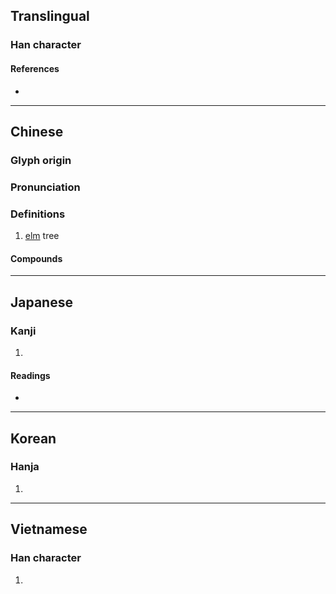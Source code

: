 {{also|楡}}
{{character info/new}}
==Translingual==

===Han character===
{{Han char|rn=75|rad=木|as=09|sn=13|four=48921|canj=DOMN|ids=⿰木俞}}

====References====
* {{Han ref|kx=0542.191|dj=0927.190|hdz=21253.010|uh=6986|ud=27014|bh=B7AE|bd=47022}}

----

==Chinese==
{{zh-forms}}

===Glyph origin===
{{Han etym}}

===Pronunciation===
{{zh-pron
|m=yú
|c=jyu4
|mn=qz,xm:û/zz:î/qz,xm:lû/zz:jî/kh:jiû/tp:liû/twvk:jû
|mn_note=û/î - literary; lû/jî/jiû/liû/jû - vernacular
|mc=y
|oc=y
|ma=
|cat=n
}}

===Definitions===
{{zh-hanzi}}

# [[elm]] tree

====Compounds====
{{zh-der|榆木|枌榆|榆瞑豆重|白榆|桑榆末景|榆莢|桑榆|桑榆晚景|榆火|榆枋|榔榆|榆錢|望杏瞻榆|榆莢雨|暮景桑榆|榆白皮|榆樹|桑榆暮景|榆關|榆葉梅|榆塞|桑榆暮影|豆重榆瞑}}

----

==Japanese==

===Kanji===
{{ja-kanji|grade=|rs=木09}}

# {{defn|lang=ja|sort=木09}}

====Readings====
* {{ja-readings|on=[[ゆ]] (yu)|kun=[[にれ]] (nire)}}

----

==Korean==

===Hanja===
{{ko-hanja|hangeul=[[유]]|eumhun=|rv=yu|mr=yu|y=yu}}

# {{defn|lang=ko|sort=木09}}

----

==Vietnamese==

===Han character===
{{vi-readings|rs=木09|hanviet=du}}

# {{defn|lang=vi|sort=木09}}